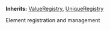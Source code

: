**Inherits:**
[ValueRegistry](/contracts/v1-core/ValueRegistry), [UniqueRegistry](/contracts/v1-core/UniqueRegistry)

Element registration and management



